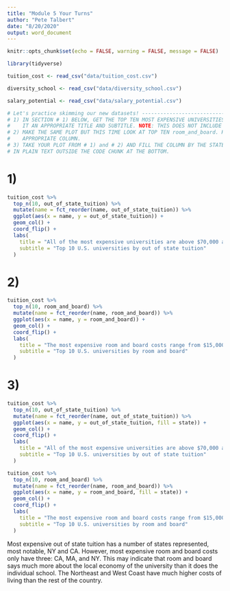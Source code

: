 ```yaml
---
title: "Module 5 Your Turns"
author: "Pete Talbert"
date: "8/20/2020"
output: word_document
---
```


```r
knitr::opts_chunk$set(echo = FALSE, warning = FALSE, message = FALSE)

library(tidyverse)

tuition_cost <- read_csv("data/tuition_cost.csv")

diversity_school <- read_csv("data/diversity_school.csv")

salary_potential <- read_csv("data/salary_potential.csv")


```

```r
# Let's practice skimming our new datasets! -----------------------------------
# 1) IN SECTION # 1) BELOW, GET THE TOP TEN MOST EXPENSIVE UNIVERSITIES (BY out_of_state_tuition). CREATE A ORDERED FLIPPED BARPLOT FROM THIS. GIVE
#    IT AN APPROPRIATE TITLE AND SUBTITLE. NOTE: THIS DOES NOT INCLUDE count() SINCE WE ALREADY HAVE THE VALUES WE WANT; THIS IS JUST A top_n().
# 2) MAKE THE SAME PLOT BUT THIS TIME LOOK AT TOP TEN room_and_board. HINT: COPY AND PASTE YOUR FIRST PLOT INTO THE EMPTY CODE CHUNK AND JUST CHANGE THE
#    APPROPRIATE COLUMN.
# 3) TAKE YOUR PLOT FROM # 1) and # 2) AND FILL THE COLUMN BY THE STATE. WHICH STATE(S) HAS THE MOST IN THE TOP TEN FOR EACH? WRITE YOUR FINDINGS BRIEFLY
# IN PLAIN TEXT OUTSIDE THE CODE CHUNK AT THE BOTTOM.
```

# 1)

```r
tuition_cost %>% 
  top_n(10, out_of_state_tuition) %>% 
  mutate(name = fct_reorder(name, out_of_state_tuition)) %>% 
  ggplot(aes(x = name, y = out_of_state_tuition)) +
  geom_col() +
  coord_flip() +
  labs(
    title = "All of the most expensive universities are above $70,000 a year in total cost",
    subtitle = "Top 10 U.S. universities by out of state tuition"
  )
```

# 2)

```r
tuition_cost %>% 
  top_n(10, room_and_board) %>% 
  mutate(name = fct_reorder(name, room_and_board)) %>% 
  ggplot(aes(x = name, y = room_and_board)) +
  geom_col() +
  coord_flip() +
  labs(
    title = "The most expensive room and board costs range from $15,000 to $20,000",
    subtitle = "Top 10 U.S. universities by room and board"
  )
```

# 3)

```r
tuition_cost %>% 
  top_n(10, out_of_state_tuition) %>% 
  mutate(name = fct_reorder(name, out_of_state_tuition)) %>% 
  ggplot(aes(x = name, y = out_of_state_tuition, fill = state)) +
  geom_col() +
  coord_flip() +
  labs(
    title = "All of the most expensive universities are above $70,000 a year in total cost",
    subtitle = "Top 10 U.S. universities by out of state tuition"
  )

tuition_cost %>% 
  top_n(10, room_and_board) %>% 
  mutate(name = fct_reorder(name, room_and_board)) %>% 
  ggplot(aes(x = name, y = room_and_board, fill = state)) +
  geom_col() +
  coord_flip() +
  labs(
    title = "The most expensive room and board costs range from $15,000 to $20,000",
    subtitle = "Top 10 U.S. universities by room and board"
  )
```

Most expensive out of state tuition has a number of states represented, most notable, NY and CA. However, most expensive room and board costs only have three: CA, MA, and NY. This may indicate that room and board says much more about the local economy of the university than it does the individual school. The Northeast and West Coast have much higher costs of living than the rest of the country.